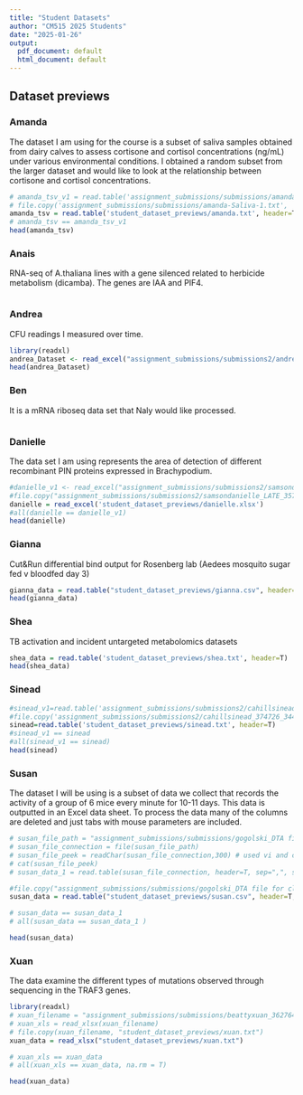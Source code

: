 ```yaml
---
title: "Student Datasets"
author: "CM515 2025 Students"
date: "2025-01-26"
output:
  pdf_document: default
  html_document: default
---
```


## Dataset previews

### Amanda
The dataset I am using for the course is a subset of saliva samples obtained from dairy calves to assess cortisone and cortisol concentrations (ng/mL) under various environmental conditions. I obtained a random subset from the larger dataset and would like to look at the relationship between cortisone and cortisol concentrations.

```r
# amanda_tsv_v1 = read.table('assignment_submissions/submissions/amanda-Saliva-1.txt', header=T)
# file.copy('assignment_submissions/submissions/amanda-Saliva-1.txt', 'student_dataset_previews/amanda.txt')
amanda_tsv = read.table('student_dataset_previews/amanda.txt', header=T)
# amanda_tsv == amanda_tsv_v1
head(amanda_tsv)
```

### Anais
RNA-seq of A.thaliana lines with a gene silenced related to herbicide metabolism
(dicamba). The genes are IAA and PIF4.

```r
```

### Andrea
CFU readings I measured over time.

```r
library(readxl)
andrea_Dataset <- read_excel("assignment_submissions/submissions2/andrea_Dataset_CFU_1st_experiment.xlsx")
head(andrea_Dataset)
```

### Ben
It is a mRNA riboseq data set that Naly would like processed.
```r

```

### Danielle
The data set I am using represents the area of detection of different recombinant PIN proteins expressed in Brachypodium.
```r
#danielle_v1 <- read_excel("assignment_submissions/submissions2/samsondanielle_LATE_357338_34472110_week 0 assignment data submisison.xlsx")
#file.copy("assignment_submissions/submissions2/samsondanielle_LATE_357338_34472110_week 0 assignment data submisison.xlsx",'student_dataset_previews/danielle.xlsx')
danielle = read_excel('student_dataset_previews/danielle.xlsx')
#all(danielle == danielle_v1)
head(danielle)
```


### Gianna

Cut&Run differential bind output for Rosenberg lab (Aedees mosquito sugar fed v bloodfed day 3)
``` r

gianna_data = read.table("student_dataset_previews/gianna.csv", header=T, sep=",")
head(gianna_data)
```

### Shea

TB activation and incident untargeted metabolomics datasets

```r
shea_data = read.table('student_dataset_previews/shea.txt', header=T)
head(shea_data)

```


### Sinead 

```r
#sinead_v1=read.table('assignment_submissions/submissions2/cahillsinead_374726_34447066_2016-04-15 to 16 _ pin1-4 ML1 BdPINs Measurments ALL.txt', header=T)
#file.copy('assignment_submissions/submissions2/cahillsinead_374726_34447066_2016-04-15 to 16 _ pin1-4 ML1 BdPINs Measurments ALL.txt','student_dataset_previews/sinead.txt')
sinead=read.table('student_dataset_previews/sinead.txt', header=T)
#sinead_v1 == sinead
#all(sinead_v1 == sinead)
head(sinead)
```


### Susan

The dataset I will be using is a subset of data we collect that records the activity of a group of 6 mice every minute for 10-11 days. This data is outputted in an Excel data sheet. To process the data many of the columns are deleted and just tabs with mouse parameters are included.

```r
# susan_file_path = "assignment_submissions/submissions/gogolski_DTA file for class.csv"
# susan_file_connection = file(susan_file_path)
# susan_file_peek = readChar(susan_file_connection,300) # used vi and command line to choose 300
# cat(susan_file_peek)
# susan_data_1 = read.table(susan_file_connection, header=T, sep=",", skip=1)

#file.copy("assignment_submissions/submissions/gogolski_DTA file for class.csv", "student_dataset_previews/susan.csv")
susan_data = read.table("student_dataset_previews/susan.csv", header=T, sep=',', skip=1)

# susan_data == susan_data_1 
# all(susan_data == susan_data_1 )

head(susan_data)
```
### Xuan

The data examine the different types of mutations observed through sequencing in the TRAF3 genes.

```r
library(readxl)
# xuan_filename = "assignment_submissions/submissions/beattyxuan_362764_34400409_Traf3mutations.xlsx"
# xuan_xls = read_xlsx(xuan_filename)
# file.copy(xuan_filename, "student_dataset_previews/xuan.txt")
xuan_data = read_xlsx("student_dataset_previews/xuan.txt")

# xuan_xls == xuan_data
# all(xuan_xls == xuan_data, na.rm = T)

head(xuan_data)
```









